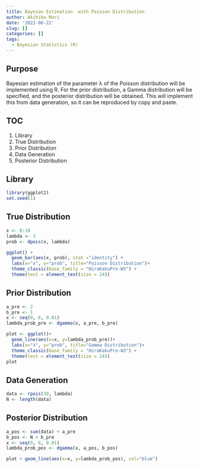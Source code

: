 ```yaml
---
title: Bayeian Estimation  with Poisson Distribution
author: Akihiko Mori
date: '2022-06-22'
slug: []
categories: []
tags:
  - Bayesian Statistics (R)
---
```


## Purpose
Bayesian estimation of the parameter λ of the Poisson distribution will be implemented using R. 
For the prior distribution, a Gamma distribution will be specified, and the posterior distribution will be obtained. 
This will implement this from data generation, so it can be reproduced by copy and paste.

## TOC
1. Library
2. True Distribution
3. Prior Distribution
4. Data Generation
5. Posterior Distribution

## Library
```r
library(ggplot2)
set.seed(1)
```

## True Distribution
```r
x <- 0:10
lambda <- 3
prob <- dpois(x, lambda)

ggplot() + 
  geom_bar(aes(x, prob), stat ="identity") +
  labs(x="x", y="prob", title="Poisson Distribution")+
  theme_classic(base_family = "HiraKakuPro-W3") +
  theme(text = element_text(size = 24))
```


## Prior Distribution
```r
a_pre <- 2
b_pre <- 1
x <- seq(0, 6, 0.01)
lambda_prob_pre <- dgamma(x, a_pre, b_pre)

plot <- ggplot()+
  geom_line(aes(x=x, y=lambda_prob_pre))+
  labs(x="λ", y="prob", title="Gamma Distribution")+
  theme_classic(base_family = "HiraKakuPro-W3") +
  theme(text = element_text(size = 24))
plot
```


## Data Generation
```r
data <- rpois(30, lambda)
N <- length(data)
```

## Posterior Distribution

```r
a_pos <- sum(data) + a_pre
b_pos <- N + b_pre
x <- seq(0, 6, 0.01)
lambda_prob_pos <- dgamma(x, a_pos, b_pos)

plot + geom_line(aes(x=x, y=lambda_prob_pos), col="blue")
```